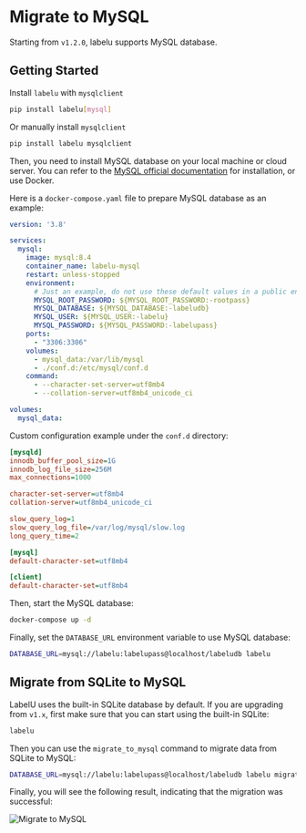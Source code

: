 
# Migrate to MySQL

Starting from `v1.2.0`, labelu supports MySQL database.

## Getting Started

Install `labelu` with `mysqlclient`

```bash
pip install labelu[mysql]
```

Or manually install `mysqlclient`

```bash
pip install labelu mysqlclient
```

Then, you need to install MySQL database on your local machine or cloud server. You can refer to the [MySQL official documentation](https://dev.mysql.com/downloads/installer/) for installation, or use Docker.

Here is a `docker-compose.yaml` file to prepare MySQL database as an example:

```yaml title="docker-compose.yml"
version: '3.8'

services:
  mysql:
    image: mysql:8.4
    container_name: labelu-mysql
    restart: unless-stopped
    environment:
      # Just an example, do not use these default values in a public environment, and do not write passwords in plain text in the docker-compose.yml file
      MYSQL_ROOT_PASSWORD: ${MYSQL_ROOT_PASSWORD:-rootpass}
      MYSQL_DATABASE: ${MYSQL_DATABASE:-labeludb}
      MYSQL_USER: ${MYSQL_USER:-labelu}
      MYSQL_PASSWORD: ${MYSQL_PASSWORD:-labelupass}
    ports:
      - "3306:3306"
    volumes:
      - mysql_data:/var/lib/mysql
      - ./conf.d:/etc/mysql/conf.d
    command:
      - --character-set-server=utf8mb4
      - --collation-server=utf8mb4_unicode_ci

volumes:
  mysql_data:
```

Custom configuration example under the `conf.d` directory:

```ini title="conf.d/labelu.cnf"
[mysqld]
innodb_buffer_pool_size=1G
innodb_log_file_size=256M
max_connections=1000

character-set-server=utf8mb4
collation-server=utf8mb4_unicode_ci

slow_query_log=1
slow_query_log_file=/var/log/mysql/slow.log
long_query_time=2

[mysql]
default-character-set=utf8mb4

[client]
default-character-set=utf8mb4
```

Then, start the MySQL database:

```bash
docker-compose up -d
```

Finally, set the `DATABASE_URL` environment variable to use MySQL database:

```bash
DATABASE_URL=mysql://labelu:labelupass@localhost/labeludb labelu
```

## Migrate from SQLite to MySQL

LabelU uses the built-in SQLite database by default. If you are upgrading from `v1.x`, first make sure that you can start using the built-in SQLite:

```bash
labelu
```

Then you can use the `migrate_to_mysql` command to migrate data from SQLite to MySQL:

```bash
DATABASE_URL=mysql://labelu:labelupass@localhost/labeludb labelu migrate_to_mysql
```

Finally, you will see the following result, indicating that the migration was successful:

![Migrate to MySQL](/assets/migrate-to-mysql.png)
